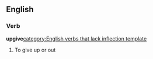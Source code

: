 ==English==

===Verb===
'''upgive'''[[category:English verbs that lack inflection template]]

#{{transitive|obsolete}} To give up or out